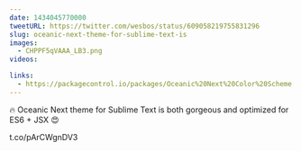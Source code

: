 ```yaml
---
date: 1434045770000
tweetURL: https://twitter.com/wesbos/status/609058219755831296
slug: oceanic-next-theme-for-sublime-text-is
images:
  - CHPPF5qVAAA_LB3.png
videos:

links:
  - https://packagecontrol.io/packages/Oceanic%20Next%20Color%20Scheme
---
```

🔥 Oceanic Next theme for Sublime Text is both gorgeous and optimized for ES6 + JSX 😍

 t.co/pArCWgnDV3
